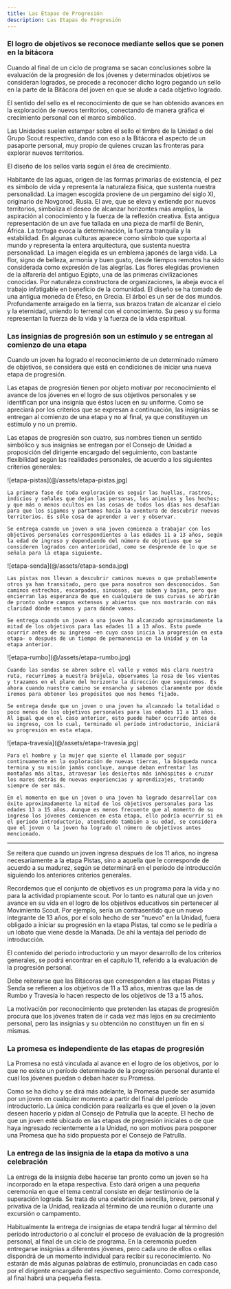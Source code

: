 ```yaml
---
title: Las Etapas de Progresión
description: Las Etapas de Progresión
---
```



### El logro de objetivos se reconoce mediante sellos que se ponen en la bitácora

Cuando al final de un ciclo de programa se sacan conclusiones sobre la evaluación de la progresión de los jóvenes y determinados objetivos se consideran logrados, se procede a reconocer dicho logro pegando un sello en la parte de la Bitácora del joven en que se alude a cada objetivo logrado.

El sentido del sello es el reconocimiento de que se han obtenido avances en la exploración de nuevos territorios, conectando de manera gráfica el crecimiento personal con el marco simbólico.

Las Unidades suelen estampar sobre el sello el timbre de la Unidad o del Grupo Scout respectivo, dando con eso a la Bitácora el aspecto de un pasaporte personal, muy propio de quienes cruzan las fronteras para explorar nuevos territorios.

El diseño de los sellos varía según el área de crecimiento.

<CardGrid stagger>
  <Card title="Corporalidad" icon="seti:notebook">
    Habitante de las aguas, origen de las formas primarias de existencia, el pez es símbolo de vida y representa la naturaleza física, que sustenta nuestra personalidad. La imagen escogida proviene de un pergamino del siglo XI, originario de Novgorod, Rusia.
  </Card>
  <Card title="Creatividad" icon="seti:notebook">
    El ave, que se eleva y extiende por nuevos territorios, simboliza el deseo de alcanzar horizontes más amplios, la aspiración al conocimiento y la fuerza de la reflexión creativa. Esta antigua representación de un ave fue tallada en una pieza de marfil de Benin, África.
  </Card>
  <Card title="Carácter" icon="seti:notebook">
    La tortuga evoca la determinación, la fuerza tranquila y la estabilidad. En algunas culturas aparece como símbolo que soporta al mundo y representa la entera arquitectura, que sustenta nuestra personalidad. La imagen elegida es un emblema japonés de larga vida.
  </Card>
  <Card title="Afectividad" icon="seti:notebook">
    La flor, signo de belleza, armonía y buen gusto, desde tiempos remotos ha sido considerada como expresión de las alegrías. Las flores elegidas provienen de la alfarería del antiguo Egipto, una de las primeras civilizaciones conocidas.
  </Card>
  <Card title="Sociabilidad" icon="seti:notebook">
    Por naturaleza constructora de organizaciones, la abeja evoca el trabajo infatigable en beneficio de la comunidad. El diseño se ha tomado de una antigua moneda de Éfeso, en Grecia.
  </Card>
  <Card title="Espiritualidad" icon="seti:notebook">
    El árbol es un ser de dos mundos. Profundamente arraigado en la tierra, sus brazos tratan de alcanzar el cielo y la eternidad, uniendo lo terrenal con el conocimiento. Su peso y su forma representan la fuerza de la vida y la fuerza de la vida espiritual.
  </Card>
</CardGrid>

### Las insignias de progresión son un estímulo y se entregan al comienzo de una etapa

Cuando un joven ha logrado el reconocimiento de un determinado número de objetivos, se considera que está en condiciones de iniciar una nueva etapa de progresión.

Las etapas de progresión tienen por objeto motivar por reconocimiento el avance de los jóvenes en el logro de sus objetivos personales y se identifican por una insignia que éstos lucen en su uniforme. Como se apreciará por los criterios que se expresan a continuación, las insignias se entregan al comienzo de una etapa y no al final, ya que constituyen un estímulo y no un premio.

Las etapas de progresión son cuatro, sus nombres tienen un sentido simbólico y sus insignias se entregan por el Consejo de Unidad a proposición del dirigente encargado del seguimiento, con bastante flexibilidad según las realidades personales, de acuerdo a los siguientes criterios generales:

<CardGrid stagger>
  <Card title="Etapa PISTAS">
    ![etapa-pistas](@/assets/etapa-pistas.jpg)

    La primera fase de toda exploración es seguir las huellas, rastros, indicios y señales que dejan las personas, los animales y los hechos; y que más o menos ocultos en las cosas de todos los días nos desafían para que los sigamos y partamos hacia la aventura de descubrir nuevos territorios. Es sólo cosa de aprender a ver y observar.

    Se entrega cuando un joven o una joven comienza a trabajar con los objetivos personales correspondientes a las edades 11 a 13 años, según la edad de ingreso y dependiendo del número de objetivos que se consideren logrados con anterioridad, como se desprende de lo que se señala para la etapa siguiente.
  </Card>
  <Card title="Etapa SENDA">
    ![etapa-senda](@/assets/etapa-senda.jpg)

    Las pistas nos llevan a descubrir caminos nuevos o que probablemente otros ya han transitado, pero que para nosotros son desconocidos. Son caminos estrechos, escarpados, sinuosos, que suben y bajan, pero que encierran las esperanza de que en cualquiera de sus curvas se abrirán de pronto sobre campos extensos y abiertos que nos mostrarán con más claridad dónde estamos y para dónde vamos.

    Se entrega cuando un joven o una joven ha alcanzado aproximadamente la mitad de los objetivos para las edades 11 a 13 años. Esto puede ocurrir antes de su ingreso -en cuyo caso inicia la progresión en esta etapa- o después de un tiempo de permanencia en la Unidad y en la etapa anterior.
  </Card>
  <Card title="Etapa RUMBO">
    ![etapa-rumbo](@/assets/etapa-rumbo.jpg)
    
    Cuando las sendas se abren sobre el valle y vemos más clara nuestra ruta, recurrimos a nuestra brújula, observamos la rosa de los vientos y trazamos en el plano del horizonte la dirección que seguiremos. Es ahora cuando nuestro camino se ensancha y sabemos claramente por dónde iremos para obtener los propósitos que nos hemos fijado.

    Se entrega desde que un joven o una joven ha alcanzado la totalidad o poco menos de los objetivos personales para las edades 11 a 13 años. Al igual que en el caso anterior, esto puede haber ocurrido antes de su ingreso, con lo cual, terminado el período introductorio, iniciará su progresión en esta etapa.
  </Card>
  <Card title="Etapa TRAVESÍA">
    ![etapa-travesía](@/assets/etapa-travesía.jpg)
    
    Para el hombre y la mujer que siente el llamado por seguir continuamente en la exploración de nuevas tierras, la búsqueda nunca termina y su misión jamás concluye, aunque deban enfrentar las montañas más altas, atravesar los desiertos más inhóspitos o cruzar los mares detrás de nuevas experiencias y aprendizajes, tratando siempre de ser más.

    En el momento en que un joven o una joven ha logrado desarrollar con éxito aproximadamente la mitad de los objetivos personales para las edades 13 a 15 años. Aunque es menos frecuente que al momento de su ingreso los jóvenes comiencen en esta etapa, ello podría ocurrir si en el período introductorio, atendiendo también a su edad, se considera que el joven o la joven ha logrado el número de objetivos antes mencionado.
  </Card>
</CardGrid>

---

Se reitera que cuando un joven ingresa después de los 11 años, no ingresa necesariamente a la etapa Pistas, sino a aquella que le corresponde de acuerdo a su madurez, según se determinará en el período de introducción siguiendo los anteriores criterios generales.

Recordemos que el conjunto de objetivos es un programa para la vida y no para la actividad propiamente scout. Por lo tanto es natural que un joven avance en su vida en el logro de los objetivos educativos sin pertenecer al Movimiento Scout. Por ejemplo, sería un contrasentido que un nuevo integrante de 13 años, por el solo hecho de ser “nuevo” en la Unidad, fuera obligado a iniciar su progresión en la etapa Pistas, tal como se le pediría a un lobato que viene desde la Manada. De ahí la ventaja del período de introducción.

El contenido del período introductorio y un mayor desarrollo de los criterios generales, se podrá encontrar en el capítulo 11, referido a la evaluación de la progresión personal.

Debe reiterarse que las Bitácoras que corresponden a las etapas Pistas y Senda se refieren a los objetivos de 11 a 13 años, mientras que las de Rumbo y Travesía lo hacen respecto de los objetivos de 13 a 15 años.

La motivación por reconocimiento que pretenden las etapas de progresión procura que los jóvenes traten de ir cada vez más lejos en su crecimiento personal, pero las insignias y su obtención no constituyen un fin en sí mismas.

### La promesa es independiente de las etapas de progresión

La Promesa no está vinculada al avance en el logro de los objetivos, por lo que no existe un período determinado de la progresión personal durante el cual los jóvenes puedan o deban hacer su Promesa.

Como se ha dicho y se dirá más adelante, la Promesa puede ser asumida por un joven en cualquier momento a partir del final del período introductorio. La única condición para realizarla es que el joven o la joven deseen hacerlo y pidan al Consejo de Patrulla que la acepte. El hecho de que un joven esté ubicado en las etapas de progresión iniciales o de que haya ingresado recientemente a la Unidad, no son motivos para posponer una Promesa que ha sido propuesta por el Consejo de Patrulla.

### La entrega de las insignia de la etapa da motivo a una celebración

La entrega de la insignia debe hacerse tan pronto como un joven se ha incorporado en la etapa respectiva. Esto dará origen a una pequeña ceremonia en que el tema central consiste en dejar testimonio de la superación lograda. Se trata de una celebración sencilla, breve, personal y privativa de la Unidad, realizada al término de una reunión o durante una excursión o campamento.

Habitualmente la entrega de insignias de etapa tendrá lugar al término del período introductorio o al concluir el proceso de evaluación de la progresión personal, al final de un ciclo de programa. En la ceremonia pueden entregarse insignias a diferentes jóvenes, pero cada uno de ellos o ellas dispondrá de un momento individual para recibir su reconocimiento. No estarán de más algunas palabras de estímulo, pronunciadas en cada caso por el dirigente encargado del respectivo seguimiento. Como corresponde, al final habrá una pequeña fiesta.
